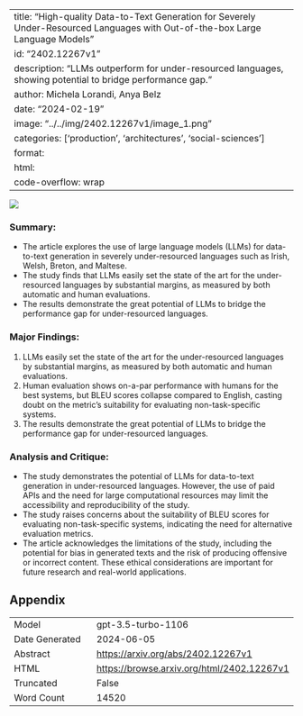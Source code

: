 
---
title: "High-quality Data-to-Text Generation for Severely Under-Resourced Languages with Out-of-the-box Large Language Models"
id: "2402.12267v1"
description: "LLMs outperform for under-resourced languages, showing potential to bridge performance gap."
author: Michela Lorandi, Anya Belz
date: "2024-02-19"
image: "../../img/2402.12267v1/image_1.png"
categories: ['production', 'architectures', 'social-sciences']
format:
  html:
    code-overflow: wrap
---

![](../../img/2402.12267v1/image_1.png)

### Summary:
- The article explores the use of large language models (LLMs) for data-to-text generation in severely under-resourced languages such as Irish, Welsh, Breton, and Maltese.
- The study finds that LLMs easily set the state of the art for the under-resourced languages by substantial margins, as measured by both automatic and human evaluations.
- The results demonstrate the great potential of LLMs to bridge the performance gap for under-resourced languages.

### Major Findings:
1. LLMs easily set the state of the art for the under-resourced languages by substantial margins, as measured by both automatic and human evaluations.
2. Human evaluation shows on-a-par performance with humans for the best systems, but BLEU scores collapse compared to English, casting doubt on the metric’s suitability for evaluating non-task-specific systems.
3. The results demonstrate the great potential of LLMs to bridge the performance gap for under-resourced languages.

### Analysis and Critique:
- The study demonstrates the potential of LLMs for data-to-text generation in under-resourced languages. However, the use of paid APIs and the need for large computational resources may limit the accessibility and reproducibility of the study.
- The study raises concerns about the suitability of BLEU scores for evaluating non-task-specific systems, indicating the need for alternative evaluation metrics.
- The article acknowledges the limitations of the study, including the potential for bias in generated texts and the risk of producing offensive or incorrect content. These ethical considerations are important for future research and real-world applications.

## Appendix

|          |          |
|----------|----------|
| Model     | gpt-3.5-turbo-1106       |
| Date Generated     | 2024-06-05       |
| Abstract | [https://arxiv.org/abs/2402.12267v1](https://arxiv.org/abs/2402.12267v1)        |
| HTML     | [https://browse.arxiv.org/html/2402.12267v1](https://browse.arxiv.org/html/2402.12267v1)       |
| Truncated       | False       |
| Word Count       | 14520       |